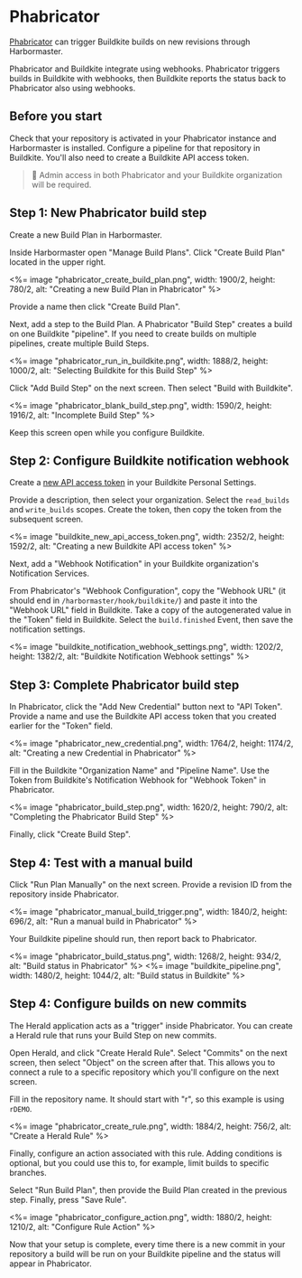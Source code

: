 # Phabricator

[Phabricator](https://phacility.com/phabricator/) can trigger Buildkite builds on new revisions through Harbormaster.

Phabricator and Buildkite integrate using webhooks. Phabricator triggers builds in Buildkite with webhooks, then Buildkite reports the status back to Phabricator also using webhooks.


## Before you start

Check that your repository is activated in your Phabricator instance and
Harbormaster is installed. Configure a pipeline for that repository in Buildkite. You'll also need to create a Buildkite API access token.

>📘
> Admin access in both Phabricator and your Buildkite organization will be required.

## Step 1: New Phabricator build step

Create a new Build Plan in Harbormaster.

Inside Harbormaster open "Manage Build Plans". Click "Create Build Plan" located in the upper right.

<%= image "phabricator_create_build_plan.png", width: 1900/2, height: 780/2, alt: "Creating a new Build Plan in Phabricator" %>

Provide a name then click "Create Build Plan".

Next, add a step to the Build Plan. A Phabricator "Build Step" creates a build on one Buildkite "pipeline". If you need to create builds on multiple pipelines, create multiple Build Steps.

<%= image "phabricator_run_in_buildkite.png", width: 1888/2, height: 1000/2, alt: "Selecting Buildkite for this Build Step" %>

Click "Add Build Step" on the next screen. Then select "Build with Buildkite".

<%= image "phabricator_blank_build_step.png", width: 1590/2, height: 1916/2, alt: "Incomplete Build Step" %>

Keep this screen open while you configure Buildkite.

## Step 2: Configure Buildkite notification webhook

Create a [new API access token](https://buildkite.com/user/api-access-tokens/new) in your Buildkite Personal Settings.

Provide a description, then select your organization. Select the `read_builds` and `write_builds` scopes. Create the token, then copy the token from the subsequent screen.

<%= image "buildkite_new_api_access_token.png", width: 2352/2, height: 1592/2, alt: "Creating a new Buildkite API access token" %>

Next, add a "Webhook Notification" in your Buildkite organization's Notification Services.

From Phabricator's "Webhook Configuration", copy the "Webhook URL" (it should end in `/harbormaster/hook/buildkite/`) and paste it into the "Webhook URL" field in Buildkite. Take a copy of the autogenerated value in the "Token" field in Buildkite.  Select the `build.finished` Event, then save the notification settings.

<%= image "buildkite_notification_webhook_settings.png", width: 1202/2, height: 1382/2, alt: "Buildkite Notification Webhook settings" %>

## Step 3: Complete Phabricator build step

In Phabricator, click the "Add New Credential" button next to "API Token". Provide a name and use the Buildkite API access token that you created earlier for the "Token" field.

<%= image "phabricator_new_credential.png", width: 1764/2, height: 1174/2, alt: "Creating a new Credential in Phabricator" %>

Fill in the Buildkite "Organization Name" and "Pipeline Name". Use the Token
from Buildkite's Notification Webhook for "Webhook Token" in Phabricator.

<%= image "phabricator_build_step.png", width: 1620/2, height: 790/2, alt: "Completing the Phabricator Build Step" %>

Finally, click "Create Build Step".

## Step 4: Test with a manual build

Click "Run Plan Manually" on the next screen. Provide a revision ID from the repository inside Phabricator.

<%= image "phabricator_manual_build_trigger.png", width: 1840/2, height: 696/2, alt: "Run a manual build in Phabricator" %>

Your Buildkite pipeline should run, then report back to Phabricator.

<%= image "phabricator_build_status.png", width: 1268/2, height: 934/2, alt: "Build status in Phabricator" %>
<%= image "buildkite_pipeline.png", width: 1480/2, height: 1044/2, alt: "Build status in Buildkite" %>

## Step 4: Configure builds on new commits

The Herald application acts as a "trigger" inside Phabricator. You can create a Herald rule that runs your Build Step on new commits.

Open Herald, and click "Create Herald Rule". Select "Commits" on the next
screen, then select "Object" on the screen after that. This allows you to connect a rule to a specific repository which you'll configure on the next screen.

Fill in  the repository name. It should start with "r", so this example is using `rDEMO`.

<%= image "phabricator_create_rule.png", width: 1884/2, height: 756/2, alt: "Create a Herald Rule" %>

Finally, configure an action associated with this rule. Adding conditions is optional, but you could use this to, for example, limit builds to specific branches.

Select "Run Build Plan", then provide the Build Plan created in the previous step. Finally, press "Save Rule".

<%= image "phabricator_configure_action.png", width: 1880/2, height: 1210/2, alt: "Configure Rule Action" %>

Now that your setup is complete, every time there is a new commit in your repository a build will be run on your Buildkite pipeline and the status will appear in Phabricator.

[phabricator]: https://phacility.com/phabricator/
